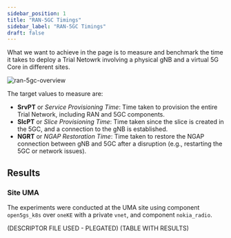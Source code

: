 ```yaml
---
sidebar_position: 1
title: "RAN-5GC Timings"
sidebar_label: "RAN-5GC Timings"
draft: false
---
```


What we want to achieve in the page is to measure and benchmark the time it takes to deploy a Trial Netowrk involving a physical gNB and a virtual 5G Core in different sites.

![ran-5gc-overview](./images/ran-5gc.png)

The target values to measure are:
- **SrvPT** or *Service Provisioning Time*: Time taken to provision the entire Trial Network, including RAN and 5GC components.
- **SlcPT** or *Slice Provisioning Time*: Time taken since the slice is created in the 5GC, and a connection to the gNB is established.
- **NGRT** or *NGAP Restoration Time*: Time taken to restore the NGAP connection between gNB and 5GC after a disruption (e.g., restarting the 5GC or network issues).

## Results

### Site UMA

The experiments were conducted at the UMA site using component `open5gs_k8s` over `oneKE` with a private `vnet`, and component `nokia_radio`.

(DESCRIPTOR FILE USED - PLEGATED)
(TABLE WITH RESULTS)
